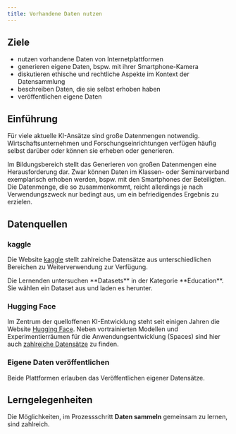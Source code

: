 ```yaml
---
title: Vorhandene Daten nutzen
---
```



## Ziele

<Aside type="note" title='Die Lernenden'>

- nutzen vorhandene Daten von Internetplattformen
- generieren eigene Daten, bspw. mit ihrer Smartphone-Kamera
- diskutieren ethische und rechtliche Aspekte im Kontext der Datensammlung
- beschreiben Daten, die sie selbst erhoben haben
- veröffentlichen eigene Daten
</Aside>

## Einführung

Für viele aktuelle KI-Ansätze sind große Datenmengen notwendig. Wirtschaftsunternehmen und Forschungseinrichtungen verfügen häufig selbst darüber oder können sie erheben oder generieren. 

Im Bildungsbereich stellt das Generieren von großen Datenmengen eine Herausforderung dar. Zwar können Daten im Klassen- oder Seminarverband exemplarisch erhoben werden, bspw. mit den Smartphones der Beteiligten. Die Datenmenge, die so zusammenkommt, reicht allerdings je nach Verwendungszweck nur bedingt aus, um ein befriedigendes Ergebnis zu erzielen.

## Datenquellen

### kaggle

Die Website [kaggle](https://www.kaggle.com/) stellt zahlreiche Datensätze aus unterschiedlichen Bereichen zu Weiterverwendung zur Verfügung.

<Aside type='tip' title='Anregung'>
Die Lernenden untersuchen **Datasets** in der Kategorie **Education**. Sie wählen ein Dataset aus und laden es herunter.
</Aside>

### Hugging Face

Im Zentrum der quelloffenen KI-Entwicklung steht seit einigen Jahren die Website [Hugging Face](https://huggingface.co/). Neben vortrainierten Modellen und Experimentierräumen für die Anwendungsentwicklung (Spaces) sind hier auch [zahlreiche Datensätze](https://huggingface.co/datasets) zu finden.

### Eigene Daten veröffentlichen

Beide Plattformen erlauben das Veröffentlichen eigener Datensätze.

## Lerngelegenheiten

Die Möglichkeiten, im Prozessschritt **Daten sammeln** gemeinsam zu lernen, sind zahlreich.
